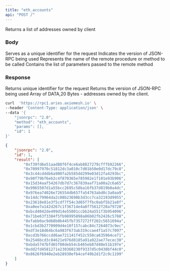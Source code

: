 ```yaml
---
title: "eth_accounts"
api: "POST /"
---
```


Returns a list of addresses owned by client


### Body

<ParamField body="id" type="number" placeholder="1">
  Serves as a unique identifier for the request
  
</ParamField>

<ParamField body="jsonrpc" type="string" placeholder="2.0">
  Indicates the version of JSON-RPC being used
</ParamField>

<ParamField body="method" type="string" placeholder="eth_accounts">
  Represents the name of the remote procedure or method to be called
</ParamField>

<ParamField body="params" type="array">
  Contains the list of parameters passed to the remote method
</ParamField>

### Response

<ResponseField name="id" type="number">
  Returns unique identifier for the request 
</ResponseField>

<ResponseField name="jsonrpc" type="string">
  Returns the version of JSON-RPC being used
</ResponseField>


<ResponseField name="accounts" type="array">
  Array of DATA,20 Bytes - addresses owned by the client.
</ResponseField>

<RequestExample>

```bash Example Request
curl  'https://rpc1.aries.axiomesh.io' \
--header 'Content-Type: application/json' \
--data '{
    "jsonrpc": "2.0",
    "method": "eth_accounts",
    "params": [],
    "id": 1
}'
```

</RequestExample>

<ResponseExample>

```json Response
{
    "jsonrpc": "2.0",
    "id": 1,
    "result": [
        "0xf39fd6e51aad88f6f4ce6ab8827279cfffb92266",
        "0x70997970c51812dc3a010c7d01b50e0d17dc79c8",
        "0x3c44cdddb6a900fa2b585dd299e03d12fa4293bc",
        "0x90f79bf6eb2c4f870365e785982e1f101e93b906",
        "0x15d34aaf54267db7d7c367839aaf71a00a2c6a65",
        "0x9965507d1a55bcc2695c58ba16fb37d819b0a4dc",
        "0x976ea74026e726554db657fa54763abd0c3a0aa9",
        "0x14dc79964da2c08b23698b3d3cc7ca32193d9955",
        "0x23618e81e3f5cdf7f54c3d65f7fbc0abf5b21e8f",
        "0xa0ee7a142d267c1f36714e4a8f75612f20a79720",
        "0xbcd4042de499d14e55001ccbb24a551f3b954096",
        "0x71be63f3384f5fb98995898a86b02fb2426c5788",
        "0xfabb0ac9d68b0b445fb7357272ff202c5651694a",
        "0x1cbd3b2770909d4e10f157cabc84c7264073c9ec",
        "0xdf3e18d64bc6a983f673ab319ccae4f1a57c7097",
        "0xcd3b766ccdd6ae721141f452c550ca635964ce71",
        "0x2546bcd3c84621e976d8185a91a922ae77ecec30",
        "0xbda5747bfd65f08deb54cb465eb87d40e51b197e",
        "0xdd2fd4581271e230360230f9337d5c0430bf44c0",
        "0x8626f6940e2eb28930efb4cef49b2d1f2c9c1199"
    ]
}
```

</ResponseExample>